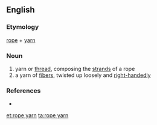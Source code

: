 ==English==

===Etymology===
[[rope]] + [[yarn]]

===Noun===
{{en-noun|s}}

# yarn or [[thread]], composing the [[strand]]s of a rope
# a yarn of [[fiber]]s, twisted up loosely and [[right-handed]]ly

===References===
* {{R:Webster NCD 1967}}

[[et:rope yarn]]
[[ta:rope yarn]]